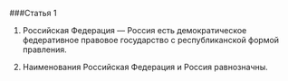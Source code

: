 ###Статья 1

1. Российская Федерация — Россия есть демократическое федеративное правовое государство с республиканской формой правления.

2. Наименования Российская Федерация и Россия равнозначны.
